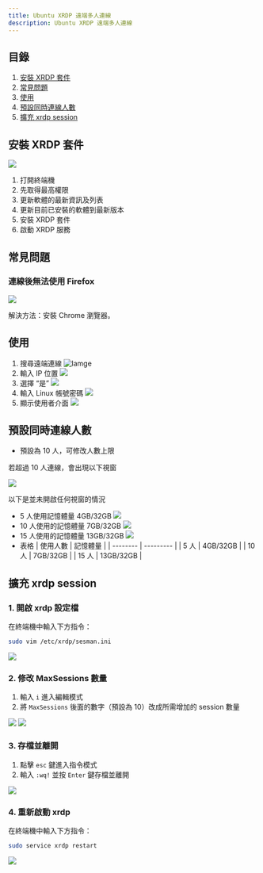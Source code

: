 ```yaml
---
title: Ubuntu XRDP 遠端多人連線
description: Ubuntu XRDP 遠端多人連線
---
```


## 目錄

1. [安裝 XRDP 套件](#安裝-xrdp-套件)
2. [常見問題](#常見問題)
3. [使用](#使用)
4. [預設同時連線人數](#預設同時連線人數)
5. [擴充 xrdp session](#擴充-xrdp-session)

## 安裝 XRDP 套件

![](../img/xrdp/xrdp1.png)

1. 打開終端機
2. 先取得最高權限
3. 更新軟體的最新資訊及列表
4. 更新目前已安裝的軟體到最新版本
5. 安裝 XRDP 套件
6. 啟動 XRDP 服務

## 常見問題

### 連線後無法使用 Firefox

![](../img/xrdp/xrdp2.png)

解決方法：安裝 Chrome 瀏覽器。

## 使用

1. 搜尋遠端連線
   ![Iamge](../img/xrdp/xrdp3.png)
2. 輸入 IP 位置
   ![](../img/xrdp/xrdp4.png)
3. 選擇 “是”
   ![](../img/xrdp/xrdp5.png)
4. 輸入 Linux 帳號密碼
   ![](../img/xrdp/xrdp6.png)
5. 顯示使用者介面
   ![](../img/xrdp/xrdp7.png)

## 預設同時連線人數

- 預設為 10 人，可修改人數上限

<Callout type='error'>若超過 10 人連線，會出現以下視窗</Callout>

![](../img/xrdp/xrdp8.png)

<Callout type='warn'>以下是並未開啟任何視窗的情況</Callout>

- 5 人使用記憶體量 4GB/32GB
  ![](../img/xrdp/xrdp9.png)
- 10 人使用的記憶體量 7GB/32GB
  ![](../img/xrdp/xrdp10.png)
- 15 人使用的記憶體量 13GB/32GB
  ![](../img/xrdp/xrdp11.png)
- 表格
  | 使用人數 | 記憶體量 |
  | -------- | --------- |
  | 5 人 | 4GB/32GB |
  | 10 人 | 7GB/32GB |
  | 15 人 | 13GB/32GB |

## 擴充 xrdp session

### 1. 開啟 xrdp 設定檔

在終端機中輸入下方指令：

```bash
sudo vim /etc/xrdp/sesman.ini
```

![](../img/xrdp/xrdp12.png)

### 2. 修改 MaxSessions 數量

1. 輸入 `i` 進入編輯模式
2. 將 `MaxSessions` 後面的數字（預設為 10）改成所需增加的 session 數量

![](../img/xrdp/xrdp13.png)
![](../img/xrdp/xrdp14.png)

### 3. 存檔並離開

1. 點擊 `esc` 鍵進入指令模式
2. 輸入 `:wq!` 並按 `Enter` 鍵存檔並離開

![](../img/xrdp/xrdp15.png)

### 4. 重新啟動 xrdp

在終端機中輸入下方指令：

```bash
sudo service xrdp restart
```

![](../img/xrdp/xrdp16.png)
